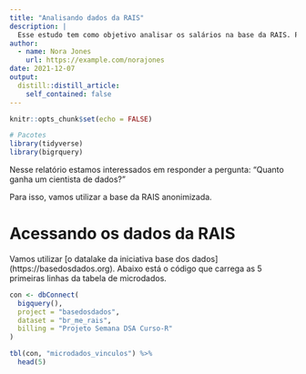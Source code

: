 ```yaml
---
title: "Analisando dados da RAIS"
description: |
  Esse estudo tem como objetivo analisar os salários na base da RAIS. Projeto feito na semana Data Science da Curso-R.
author:
  - name: Nora Jones
    url: https://example.com/norajones
date: 2021-12-07
output:
  distill::distill_article:
    self_contained: false
---
```



```r
knitr::opts_chunk$set(echo = FALSE)
```

```r
# Pacotes
library(tidyverse)
library(bigrquery)
```


Nesse relatório estamos interessados em responder a pergunta: "Quanto ganha um cientista de dados?" 

Para isso, vamos utilizar a base da RAIS anonimizada.

# Acessando os dados da RAIS

Vamos utilizar [o datalake da iniciativa base dos dados] (https://basedosdados.org). Abaixo está o código que carrega as 5 primeiras linhas da tabela de microdados.


```r
  
con <- dbConnect(
  bigquery(),
  project = "basedosdados",
  dataset = "br_me_rais",
  billing = "Projeto Semana DSA Curso-R"
)

tbl(con, "microdados_vinculos") %>% 
  head(5)

```

